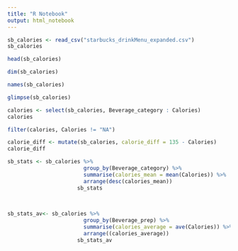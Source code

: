 ```yaml
---
title: "R Notebook"
output: html_notebook
---
```


```r
sb_calories <- read_csv("starbucks_drinkMenu_expanded.csv")
sb_calories
```
```r
head(sb_calories)
```
```r
dim(sb_calories)
```

```r
names(sb_calories)
```

```r
glimpse(sb_calories)
```

```r
calories <- select(sb_calories, Beverage_category : Calories)
calories

```

```r
filter(calories, Calories != "NA")
```
```r
calorie_diff <- mutate(sb_calories, calorie_diff = 135 - Calories)
calorie_diff
```
```r
sb_stats <- sb_calories %>%
                        group_by(Beverage_category) %>%
                        summarise(calories_mean = mean(Calories)) %>%
                        arrange(desc(calories_mean))
                      sb_stats
                    
                        
```

```r
sb_stats_av<- sb_calories %>%
                        group_by(Beverage_prep) %>%
                        summarise(calories_average = ave(Calories)) %>%
                        arrange((calories_average))
                      sb_stats_av
```


